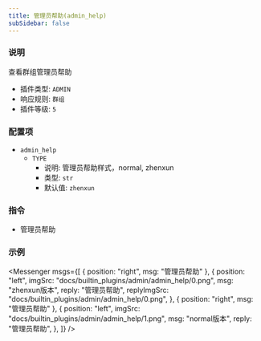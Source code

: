 ```yaml
---
title: 管理员帮助(admin_help)
subSidebar: false
---
```



### 说明

查看群组管理员帮助

- 插件类型: `ADMIN`
- 响应规则: `群组`
- 插件等级: `5`

### 配置项

- `admin_help`
  - `TYPE`
    - 说明: 管理员帮助样式，normal, zhenxun
    - 类型: `str`
    - 默认值: `zhenxun`

### 指令

- 管理员帮助

### 示例

<Messenger
  msgs={[
    { position: "right", msg: "管理员帮助" },
    {
      position: "left",
      imgSrc: "docs/builtin_plugins/admin/admin_help/0.png",
      msg: "zhenxun版本",
      reply: "管理员帮助",
      replyImgSrc: "docs/builtin_plugins/admin/admin_help/0.png",
    },
    { position: "right", msg: "管理员帮助" },
    {
      position: "left",
      imgSrc: "docs/builtin_plugins/admin/admin_help/1.png",
      msg: "normal版本",
      reply: "管理员帮助",
    },
  ]}
/>

